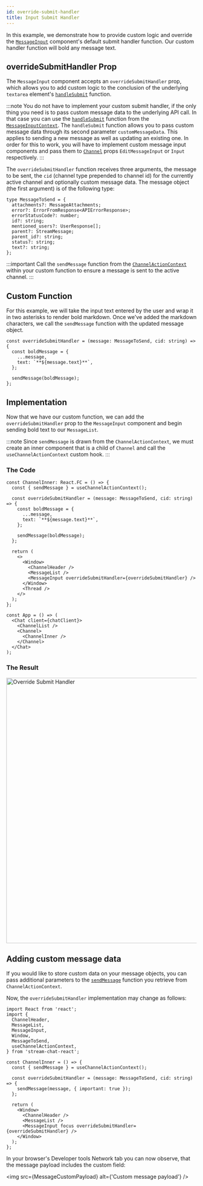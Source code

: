 ```yaml
---
id: override-submit-handler
title: Input Submit Handler
---
```



In this example, we demonstrate how to provide custom logic and override the [`MessageInput`](../../components/message-input-components/message-input.mdx)
component's default submit handler function. Our custom handler function will bold any message text.

## overrideSubmitHandler Prop

The `MessageInput` component accepts an `overrideSubmitHandler` prop, which allows you to add custom logic to the
conclusion of the underlying `textarea` element's [`handleSubmit`](https://github.com/GetStream/stream-chat-react/blob/master/src/components/MessageInput/hooks/useSubmitHandler.ts)
function.

:::note
You do not have to implement your custom submit handler, if the only thing you need is to pass custom message data to the underlying API call. In that case you can use the [`handleSubmit`](https://github.com/GetStream/stream-chat-react/blob/master/src/components/MessageInput/hooks/useSubmitHandler.ts) function from the [`MessageInputContext`](../../components/contexts/message-input-context.mdx). The `handleSubmit` function allows you to pass custom message data through its second parameter `customMessageData`. This applies to sending a new message as well as updating an existing one. In order for this to work, you will have to implement custom message input components and pass them to [`Channel`](../../components/core/channel.mdx) props `EditMessageInput` or `Input` respectively.
:::

The `overrideSubmitHandler` function receives three arguments, the message to be sent, the `cid` (channel type prepended to channel id)
for the currently active channel and optionally custom message data. The message object (the first argument) is of the following type:

```tsx
type MessageToSend = {
  attachments?: MessageAttachments;
  error?: ErrorFromResponse<APIErrorResponse>;
  errorStatusCode?: number;
  id?: string;
  mentioned_users?: UserResponse[];
  parent?: StreamMessage;
  parent_id?: string;
  status?: string;
  text?: string;
};
```

:::important
Call the `sendMessage` function from the [`ChannelActionContext`](../../components/contexts/channel-action-context.mdx#sendmessage) within
your custom function to ensure a message is sent to the active channel.
:::

## Custom Function

For this example, we will take the input text entered by the user and wrap it in two asterisks to render bold markdown. Once we've
added the markdown characters, we call the `sendMessage` function with the updated message object.

```tsx
const overrideSubmitHandler = (message: MessageToSend, cid: string) => {
  const boldMessage = {
    ...message,
    text: `**${message.text}**`,
  };

  sendMessage(boldMessage);
};
```

## Implementation

Now that we have our custom function, we can add the `overrideSubmitHandler` prop to the `MessageInput` component and begin sending
bold text to our `MessageList`.

:::note
Since `sendMessage` is drawn from the `ChannelActionContext`, we must create an inner component that is a child of `Channel` and
call the `useChannelActionContext` custom hook.
:::

### The Code

```tsx
const ChannelInner: React.FC = () => {
  const { sendMessage } = useChannelActionContext();

  const overrideSubmitHandler = (message: MessageToSend, cid: string) => {
    const boldMessage = {
      ...message,
      text: `**${message.text}**`,
    };

    sendMessage(boldMessage);
  };

  return (
    <>
      <Window>
        <ChannelHeader />
        <MessageList />
        <MessageInput overrideSubmitHandler={overrideSubmitHandler} />
      </Window>
      <Thread />
    </>
  );
};

const App = () => (
  <Chat client={chatClient}>
    <ChannelList />
    <Channel>
      <ChannelInner />
    </Channel>
  </Chat>
);
```

### The Result

<img src={SubmitHandler} alt='Override Submit Handler' width='700' />

## Adding custom message data

If you would like to store custom data on your message objects, you can pass additional parameters to the [`sendMessage`](../../components/contexts/channel-action-context.mdx#sendmessage) function you retrieve from `ChannelActionContext`.

Now, the `overrideSubmitHandler` implementation may change as follows:

```tsx
import React from 'react';
import {
  ChannelHeader,
  MessageList,
  MessageInput,
  Window,
  MessageToSend,
  useChannelActionContext,
} from 'stream-chat-react';

const ChannelInner = () => {
  const { sendMessage } = useChannelActionContext();

  const overrideSubmitHandler = (message: MessageToSend, cid: string) => {
    sendMessage(message, { important: true });
  };

  return (
    <Window>
      <ChannelHeader />
      <MessageList />
      <MessageInput focus overrideSubmitHandler={overrideSubmitHandler} />
    </Window>
  );
};
```

In your browser's Developer tools Network tab you can now observe, that the message payload includes the custom field:

<img src={MessageCustomPayload} alt={'Custom message payload'} />
